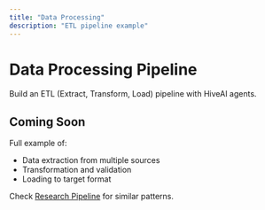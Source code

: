 ```yaml
---
title: "Data Processing"
description: "ETL pipeline example"
---
```


# Data Processing Pipeline

Build an ETL (Extract, Transform, Load) pipeline with HiveAI agents.

## Coming Soon

Full example of:
- Data extraction from multiple sources
- Transformation and validation
- Loading to target format

Check [Research Pipeline](/docs/en/examples/research-pipeline) for similar patterns.

